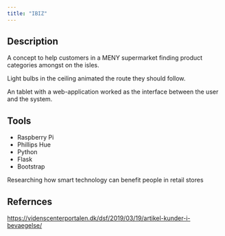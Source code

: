```yaml
---
title: "IBIZ"
---
```


<!-- # IBIZ -->

## Description

A concept to help customers in a MENY supermarket finding product categories amongst on the isles.

Light bulbs in the ceiling animated the route they should follow.

An tablet with a web-application worked as the interface between the user and the system.

## Tools

- Raspberry Pi
- Phillips Hue
- Python
- Flask
- Bootstrap

Researching how smart technology can benefit people in retail stores

## Refernces

https://videnscenterportalen.dk/dsf/2019/03/19/artikel-kunder-i-bevaegelse/
